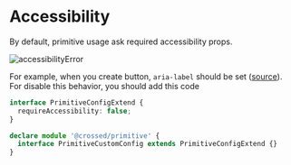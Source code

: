 
# Accessibility

By default, primitive usage ask required accessibility props.

<Box className="h-[290px]">
  <Image
    src="/accessibilityError.png"
    alt="accessibilityError"
    fill
  />
</Box>

For example, when you create button, `aria-label` should be set ([source](https://developer.mozilla.org/en-US/docs/Web/Accessibility/ARIA/Roles/button_role#basic_buttons)).  
For disable this behavior, you should add this code

```typescript
interface PrimitiveConfigExtend {
  requireAccessibility: false;
}

declare module '@crossed/primitive' {
  interface PrimitiveCustomConfig extends PrimitiveConfigExtend {}
}
```
